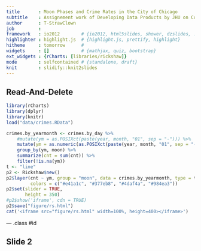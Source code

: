 ```yaml
---
title       : Moon Phases and Crime Rates in the City of Chicago
subtitle    : Assignement work of Developing Data Products by JHU on Corsera
author      : T-StrawClown
job         : 
framework   : io2012        # {io2012, html5slides, shower, dzslides, ...}
highlighter : highlight.js  # {highlight.js, prettify, highlight}
hitheme     : tomorrow      # 
widgets     : []            # {mathjax, quiz, bootstrap}
ext_widgets : {rCharts: [libraries/rickshaw]}
mode        : selfcontained # {standalone, draft}
knit        : slidify::knit2slides
---
```


## Read-And-Delete

```r
library(rCharts)
library(dplyr)
library(knitr)
load("data/crimes.RData")

crimes.by_yearmonth <- crimes.by_day %>%
    #mutate(ym = as.POSIXct(paste(year, month, "01", sep = "-"))) %>%
    mutate(ym = as.numeric(as.POSIXct(paste(year, month, "01", sep = "-")))) %>%
    group_by(ym, moon) %>%
    summarize(cnt = sum(cnt)) %>%
    filter(!is.na(ym))
t <- "line"
p2 <- Rickshaw$new()
p2$layer(cnt ~ ym, group = "moon", data = crimes.by_yearmonth, type = t,
         colors = c("#e41a1c", "#377eb8", "#4daf4a", "#984ea3"))
p2$set(slider = TRUE,
       height = 350)
#p2$show('iframe', cdn = TRUE)
p2$save("figure/rs.html")
cat('<iframe src="figure/rs.html" width=100%, height=400></iframe>')
```

--- .class #id


## Slide 2




